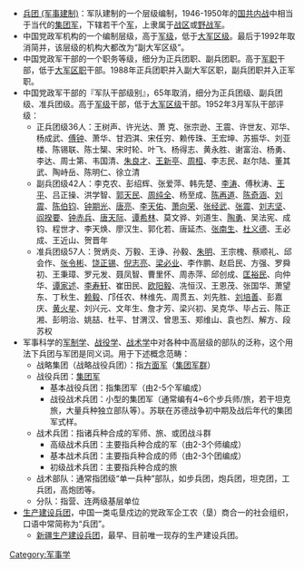 * [[兵团_(军事建制)|兵团 (军事建制)]]：军队建制的一个层级编制，1946-1950年的[[国共内战|国共内战]]中相当于当代的[[集团军|集团军]]，下辖若干个[[军|军]]，上隶属于[[战区|战区]]或[[野战军|野战军]]。
* 中国党政军机构的一个编制层级，高于[[军级|军级]]，低于[[大军区级|大军区级]]。最后于1992年取消简并，该层级的机构大都改为“副大军区级”。
* 中国党政军干部的一个职务等级，细分为正兵团职、副兵团职。高于[[军职|军职]]干部，低于[[大军区职|大军区职]]干部。1988年正兵团职并入副大军区职，副兵团职并入正军职。
* 中国党政军干部的『军队干部级别』，65年取消，细分为正兵团级、副兵团级、准兵团级。高于[[军级|军级]]干部，低于[[大军区级|大军区级]]干部。1952年3月军队干部评级：
**正兵团级36人：王树声、许光达、萧 克、张宗逊、王震、许世友、邓华、杨成武、[[傅钟|傅钟]]、萧华、甘泗淇、宋任穷、赖传珠、王宏坤、苏振华、刘亚楼、陈锡联、陈士榘、宋时轮、叶飞、杨得志、黄永胜、谢富治、杨勇、李达、周士第、韦国清、[[朱良才|朱良才]]、[[王新亭|王新亭]]、[[周桓|周桓]]、李志民、赵尔陆、董其武、陶峙岳、陈明仁、徐立清
**副兵团级42人：李克农、彭绍辉、张爱萍、韩先楚、[[李涛_(1905年)|李涛]]、傅秋涛、[[王平_(1907年)|王平]]、吕正操、洪学智、[[郭天民|郭天民]]、[[周纯全|周纯全]]、杨至成、[[陈再道|陈再道]]、[[陈奇涵|陈奇涵]]、[[刘震|刘震]]、[[陈伯钧|陈伯钧]]、[[钟期光|钟期光]]、[[唐亮|唐亮]]、[[李天佑|李天佑]]、[[萧向荣|萧向荣]]、[[张经武|张经武]]、[[张震|张震]]、[[刘志坚|刘志坚]]、[[阎揆要|阎揆要]]、[[钟赤兵|钟赤兵]]、[[唐天际|唐天际]]、[[谭希林|谭希林]]、莫文骅、刘道生、[[陶勇|陶勇]]、吴法宪、成钧、程世才、李天焕、廖汉生、郭化若、唐延杰、[[张南生|张南生]]、[[杜义德|杜义德]]、王必成、王近山、贺晋年
**准兵团级57人：贺炳炎、万毅、王诤、孙毅、[[朱明_(中将)|朱明]]、王宗槐、蔡顺礼、邱会作、[[张令彬|张令彬]]、[[饶正锡|饶正锡]]、[[倪志亮|倪志亮]]、[[梁必业|梁必业]]、李作鹏、赵启民、方强、罗舜初、王秉璋、罗元发、聂凤智、曹里怀、周赤萍、邱创成、[[匡裕民|匡裕民]]、向仲华、[[谭家述|谭家述]]、[[李寿轩|李寿轩]]、崔田民、[[欧阳毅|欧阳毅]]、冼恒汉、王恩茂、张国华、萧望东、丁秋生、[[赖毅|赖毅]]、邝任农、林维先、周贯五、刘先胜、[[刘培善|刘培善]]、彭嘉庆、[[黄火星|黄火星]]、刘兴元、文年生、詹才芳、梁兴初、吴克华、毕占云、陈正湘、彭明治、姚喆、杜平、甘渭汉、曾思玉、郑维山、袁也烈、解方、段苏权
* 军事科学的[[军制学|军制学]]、[[战役学|战役学]]、[[战术学|战术学]]中对各种中高层级的部队的泛称，这个用法下兵团与军团是同义词。用于下述概念范畴：
**战略集团（战略战役兵团）：指[[方面军|方面军]]（[[集团军群|集团军群]]）
**战役兵团：[[集团军|集团军]]
***基本战役兵团：指集团军（由2-5个军编成）
***战役战术兵团：小型的集团军（通常编有4~6个步兵师/旅，若干坦克旅，大量兵种独立部队等）。苏联在苏德战争初中期及战后年代的集团军式样。
**战术兵团：指诸兵种合成的军师、旅、或团战斗群
***高级战术兵团：主要指兵种合成的军（由2-3个师编成）
***基本战术兵团：主要指兵种合成的师（由2-3个团编成）
***初级战术兵团：主要指兵种合成的旅
**战术部队：通常指团级“单一兵种”部队，如步兵团，炮兵团，坦克团，工兵团，高炮团等。
**分队：指营、连两级基层单位
*[[生产建设兵团|生产建设兵团]]，中国一类屯垦戍边的党政军企工农（垦）商合一的社会组织，口语中常简称为“兵团”。
**[[新疆生产建设兵团|新疆生产建设兵团]]，最早、目前唯一现存的生产建设兵团。
 {{disambig}}
[[Category:军事学|Category:军事学]]